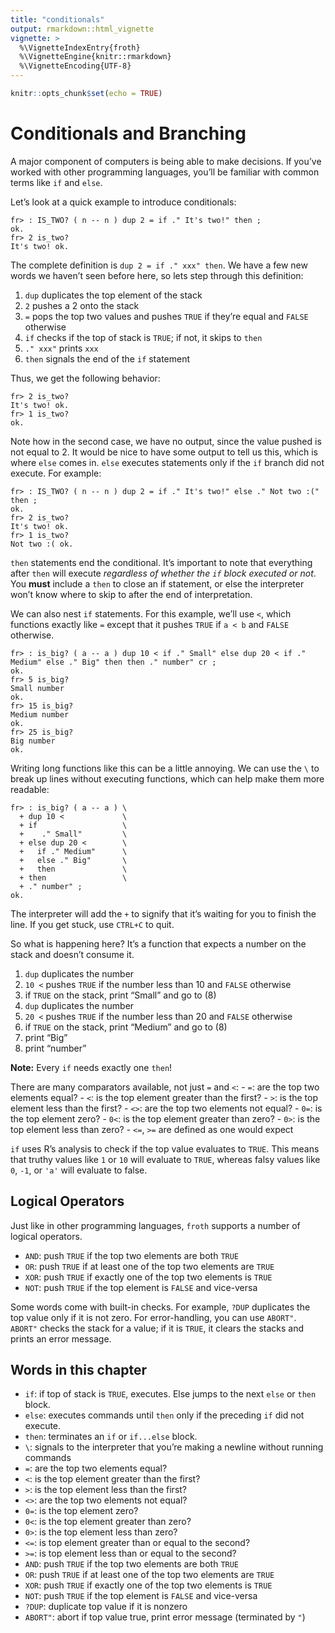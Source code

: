 ```yaml
---
title: "conditionals"
output: rmarkdown::html_vignette
vignette: >
  %\VignetteIndexEntry{froth}
  %\VignetteEngine{knitr::rmarkdown}
  %\VignetteEncoding{UTF-8}
---
```


```r
knitr::opts_chunk$set(echo = TRUE)
```

# Conditionals and Branching

A major component of computers is being able to make decisions. If you've worked with other programming languages, you'll be familiar with common terms like `if` and `else`.

Let's look at a quick example to introduce conditionals:
```
fr> : IS_TWO? ( n -- n ) dup 2 = if ." It's two!" then ;
ok.
fr> 2 is_two?
It's two! ok.
```

The complete definition is `dup 2 = if ." xxx" then`. We have a few new words we haven't seen before here, so lets step through this definition:

1. `dup` duplicates the top element of the stack
2. `2` pushes a 2 onto the stack
3. <New Word> `=` pops the top two values and pushes `TRUE` if they're equal and `FALSE` otherwise
4. <New Word> `if` checks if the top of stack is `TRUE`; if not, it skips to `then`
5. `." xxx"` prints `xxx`
6. `then` signals the end of the `if` statement

Thus, we get the following behavior:
```
fr> 2 is_two?
It's two! ok.
fr> 1 is_two?
ok.
```
Note how in the second case, we have no output, since the value pushed is not equal to 2. It would be nice to have some output to tell us this, which is where `else` comes in. `else` executes statements only if the `if` branch did not execute. For example:
```
fr> : IS_TWO? ( n -- n ) dup 2 = if ." It's two!" else ." Not two :(" then ;
ok.
fr> 2 is_two?
It's two! ok.
fr> 1 is_two?
Not two :( ok.
```
`then` statements end the conditional. It's important to note that everything after `then` will execute *regardless of whether the `if` block executed or not*. You **must** include a `then` to close an if statement, or else the interpreter won't know where to skip to after the end of interpretation.

We can also nest `if` statements. For this example, we'll use `<`, which functions exactly like `=` except that it pushes `TRUE` if `a < b` and `FALSE` otherwise.

```
fr> : is_big? ( a -- a ) dup 10 < if ." Small" else dup 20 < if ." Medium" else ." Big" then then ." number" cr ; 
ok.
fr> 5 is_big?
Small number 
ok.
fr> 15 is_big?
Medium number 
ok.
fr> 25 is_big?
Big number 
ok.
```

Writing long functions like this can be a little annoying. We can use the `\` to break up lines without executing functions, which can help make them more readable:

```
fr> : is_big? ( a -- a ) \
  + dup 10 <             \
  + if                   \
  +    ." Small"         \
  + else dup 20 <        \
  +   if ." Medium"      \
  +   else ." Big"       \
  +   then               \
  + then                 \
  + ." number" ; 
ok.
```
The interpreter will add the `+` to signify that it's waiting for you to finish the line. If you get stuck, use `CTRL+C` to quit.

So what is happening here? It's a function that expects a number on the stack and doesn't consume it.

1. `dup` duplicates the number
2. `10 <` pushes `TRUE` if the number less than 10 and `FALSE` otherwise
3. if `TRUE` on the stack, print "Small" and go to (8)
4. `dup` duplicates the number
5. `20 <` pushes `TRUE` if the number less than 20 and `FALSE` otherwise
6. if `TRUE` on the stack, print "Medium" and go to (8)
7. print "Big"
8. print "number"

**Note:** Every `if` needs exactly one `then`!

There are many comparators available, not just `=` and `<`:
- `=`: are the top two elements equal?
- `<`: is the top element greater than the first?
- `>`: is the top element less than the first?
- `<>`: are the top two elements not equal?
- `0=`: is the top element zero?
- `0<`: is the top element greater than zero?
- `0>`: is the top element less than zero?
- `<=`, `>=` are defined as one would expect

`if` uses R's analysis to check if the top value evaluates to `TRUE`. This means that truthy values like `1` or `10` will evaluate to `TRUE`, whereas falsy values like `0`, `-1`, or `'a'` will evaluate to false.

## Logical Operators

Just like in other programming languages, `froth` supports a number of logical operators. 

- `AND`: push `TRUE` if the top two elements are both `TRUE`
- `OR`: push `TRUE` if at least one of the top two elements are `TRUE`
- `XOR`: push `TRUE` if exactly one of the top two elements is `TRUE`
- `NOT`: push `TRUE` if the top element is `FALSE` and vice-versa

Some words come with built-in checks. For example, `?DUP` duplicates the top value only if it is not zero. For error-handling, you can use `ABORT"`. `ABORT"` checks the stack for a value; if it is `TRUE`, it clears the stacks and prints an error message.

## Words in this chapter
- `if`: if top of stack is `TRUE`, executes. Else jumps to the next `else` or `then` block.
- `else`: executes commands until `then` only if the preceding `if` did not execute.
- `then`: terminates an `if` or `if...else` block.
- `\`: signals to the interpreter that you're making a newline without running commands
- `=`: are the top two elements equal?
- `<`: is the top element greater than the first?
- `>`: is the top element less than the first?
- `<>`: are the top two elements not equal?
- `0=`: is the top element zero?
- `0<`: is the top element greater than zero?
- `0>`: is the top element less than zero?
- `<=`: is top element greater than or equal to the second?
- `>=`: is top element less than or equal to the second?
- `AND`: push `TRUE` if the top two elements are both `TRUE`
- `OR`: push `TRUE` if at least one of the top two elements are `TRUE`
- `XOR`: push `TRUE` if exactly one of the top two elements is `TRUE`
- `NOT`: push `TRUE` if the top element is `FALSE` and vice-versa
- `?DUP`: duplicate top value if it is nonzero
- `ABORT"`: abort if top value true, print error message (terminated by `"`)
